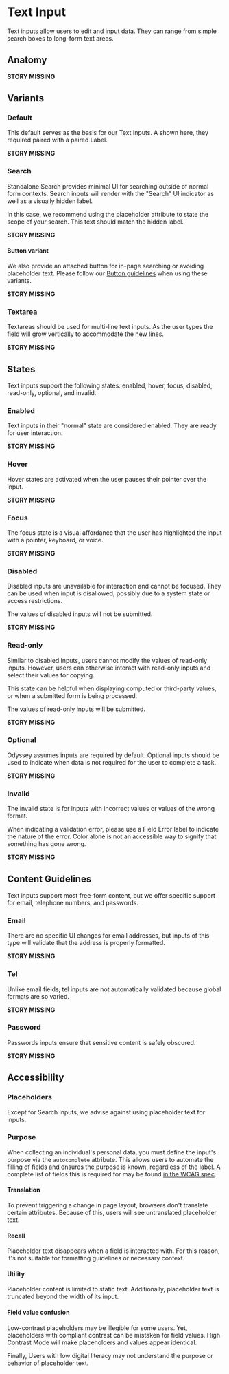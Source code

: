 # Text Input

Text inputs allow users to edit and input data. They can range from simple search boxes to long-form text areas.

## Anatomy

**STORY MISSING**

## Variants

### Default

This default serves as the basis for our Text Inputs. A shown here, they required paired with a paired Label.

**STORY MISSING**

### Search

Standalone Search provides minimal UI for searching outside of normal form contexts. Search inputs will render with the "Search" UI indicator as well as a visually hidden label.

In this case, we recommend using the placeholder attribute to state the scope of your search. This text should match the hidden label.

**STORY MISSING**

#### Button variant

We also provide an attached button for in-page searching or avoiding placeholder text. Please follow our [Button guidelines](/components/button) when using these variants.

**STORY MISSING**

### Textarea

Textareas should be used for multi-line text inputs. As the user types the field will grow vertically to accommodate the new lines.

**STORY MISSING**

## States

Text inputs support the following states: enabled, hover, focus, disabled, read-only, optional, and invalid.

### Enabled

Text inputs in their "normal" state are considered enabled. They are ready for user interaction.

**STORY MISSING**

### Hover

Hover states are activated when the user pauses their pointer over the input.

**STORY MISSING**

### Focus

The focus state is a visual affordance that the user has highlighted the input with a pointer, keyboard, or voice.

**STORY MISSING**

### Disabled

Disabled inputs are unavailable for interaction and cannot be focused. They can be used when input is disallowed, possibly due to a system state or access restrictions.

The values of disabled inputs will not be submitted.

**STORY MISSING**

### Read-only

Similar to disabled inputs, users cannot modify the values of read-only inputs. However, users can otherwise interact with read-only inputs and select their values for copying.

This state can be helpful when displaying computed or third-party values, or when a submitted form is being processed.

The values of read-only inputs will be submitted.

**STORY MISSING**

### Optional

Odyssey assumes inputs are required by default. Optional inputs should be used to indicate when data is not required for the user to complete a task.

**STORY MISSING**

### Invalid

The invalid state is for inputs with incorrect values or values of the wrong format.

When indicating a validation error, please use a Field Error label to indicate the nature of the error. Color alone is not an accessible way to signify that something has gone wrong.

**STORY MISSING**

## Content Guidelines

Text inputs support most free-form content, but we offer specific support for email, telephone numbers, and passwords.

### Email

There are no specific UI changes for email addresses, but inputs of this type will validate that the address is properly formatted.

**STORY MISSING**

### Tel

Unlike email fields, tel inputs are not automatically validated because global formats are so varied.

**STORY MISSING**

### Password

Passwords inputs ensure that sensitive content is safely obscured.

**STORY MISSING**

## Accessibility

### Placeholders

Except for Search inputs, we advise against using placeholder text for inputs.

### Purpose

When collecting an individual's personal data, you must define the input's purpose via the `autocomplete` attribute. This allows users to automate the filling of fields and ensures the purpose is known, regardless of the label. A complete list of fields this is required for may be found <a href="https://www.w3.org/TR/WCAG21/#input-purposes">in the WCAG spec</a>.

#### Translation

To prevent triggering a change in page layout, browsers don't translate certain attributes. Because of this, users will see untranslated placeholder text.

#### Recall

Placeholder text disappears when a field is interacted with. For this reason, it's not suitable for formatting guidelines or necessary context.

#### Utility

Placeholder content is limited to static text. Additionally, placeholder text is truncated beyond the width of its input.

#### Field value confusion

Low-contrast placeholders may be illegible for some users. Yet, placeholders with compliant contrast can be mistaken for field values. High Contrast Mode will make placeholders and values appear identical.

Finally, Users with low digital literacy may not understand the purpose or behavior of placeholder text.

